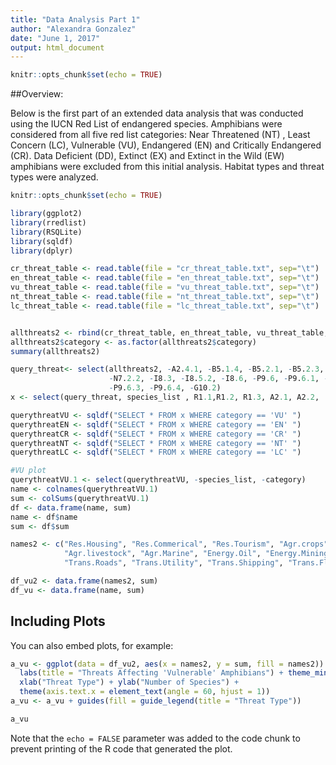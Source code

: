```yaml
---
title: "Data Analysis Part 1"
author: "Alexandra Gonzalez"
date: "June 1, 2017"
output: html_document
---
```


```r
knitr::opts_chunk$set(echo = TRUE)
```

##Overview: 

Below is the first part of an extended data analysis that was conducted using the IUCN Red List of endangered species. Amphibians were considered from all five red list categories: Near Threatened (NT) , Least Concern (LC), Vulnerable (VU), Endangered (EN) and Critically Endangered (CR). Data Deficient (DD), Extinct (EX) and Extinct in the Wild (EW) amphibians were excluded from this initial analysis. Habitat types and threat types were analyzed. 


```r
knitr::opts_chunk$set(echo = TRUE)

library(ggplot2)
library(rredlist)
library(RSQLite)
library(sqldf)
library(dplyr)

cr_threat_table <- read.table(file = "cr_threat_table.txt", sep="\t")
en_threat_table <- read.table(file = "en_threat_table.txt", sep="\t")
vu_threat_table <- read.table(file = "vu_threat_table.txt", sep="\t")
nt_threat_table <- read.table(file = "nt_threat_table.txt", sep="\t")
lc_threat_table <- read.table(file = "lc_threat_table.txt", sep="\t")


allthreats2 <- rbind(cr_threat_table, en_threat_table, vu_threat_table, nt_threat_table, lc_threat_table)
allthreats2$category <- as.factor(allthreats2$category)
summary(allthreats2)

query_threat<- select(allthreats2, -A2.4.1, -B5.1.4, -B5.2.1, -B5.2.3, -B5.4.5,
                      -N7.2.2, -I8.3, -I8.5.2, -I8.6, -P9.6, -P9.6.1, -P9.6.2,
                      -P9.6.3, -P9.6.4, -G10.2)
x <- select(query_threat, species_list , R1.1,R1.2, R1.3, A2.1, A2.2,  A2.3, A2.4,  E3.1, E3.2, E3.3,T4.1,T4.2, T4.3, T4.4, B5.1 , B5.2, B5.3 , B5.4, H6.1, H6.2, H6.3, N7.1, N7.2, N7.3, I8.1, I8.2,I8.4 , I8.5 ,P9.1, P9.2 , P9.3, P9.4, P9.5, G10.1, G10.3, C11.1, C11.2, C11.3,C11.4, C11.5,category)   

querythreatVU <- sqldf("SELECT * FROM x WHERE category == 'VU' ")
querythreatEN <- sqldf("SELECT * FROM x WHERE category == 'EN' ")
querythreatCR <- sqldf("SELECT * FROM x WHERE category == 'CR' ")
querythreatNT <- sqldf("SELECT * FROM x WHERE category == 'NT' ")
querythreatLC <- sqldf("SELECT * FROM x WHERE category == 'LC' ")

#VU plot 
querythreatVU.1 <- select(querythreatVU, -species_list, -category)
name <- colnames(querythreatVU.1)
sum <- colSums(querythreatVU.1)
df <- data.frame(name, sum)
name <- df$name
sum <- df$sum

names2 <- c("Res.Housing", "Res.Commerical", "Res.Tourism", "Agr.crops", "Agr.Wood", 
            "Agr.livestock", "Agr.Marine", "Energy.Oil", "Energy.Mining", "Energy.Renewable",
            "Trans.Roads", "Trans.Utility", "Trans.Shipping", "Trans.Flight", "Bio.Hunt", "Bio.Gather", "Bio.Logging", "Bio.Fishing", "Human.Rec", "Human.War", "Human.Work", "Natural.Fire", "Natural.Dams", "Natural.Other", "Invasive.species", "Problematic.native", "Problematic.species","Viral.prion", "Pollution.water", "Pollution.Industrial", "Pollution.Agr","Pollution.Garbage", "Pollution.Air", "Volacnoes", "Avalanche", "Clim.Habitat", "Clim.droughts", "Clim.Temp", "Clim.Storms","Clim.Other")

df_vu2 <- data.frame(names2, sum)
df_vu <- data.frame(name, sum)

```





## Including Plots

You can also embed plots, for example:

```r


a_vu <- ggplot(data = df_vu2, aes(x = names2, y = sum, fill = names2)) + geom_bar(stat = "identity") + 
  labs(title = "Threats Affecting 'Vulnerable' Amphibians") + theme_minimal() +
  xlab("Threat Type") + ylab("Number of Species") + 
  theme(axis.text.x = element_text(angle = 60, hjust = 1)) 
a_vu <- a_vu + guides(fill = guide_legend(title = "Threat Type"))

a_vu
```

Note that the `echo = FALSE` parameter was added to the code chunk to prevent printing of the R code that generated the plot.
